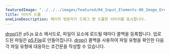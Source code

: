 ---
featuredImage: "../../../images/featured/04_Input_Elements-00_Image_Drop-thumbnail.png"
title: 이미지 드롭
oneLineDescription: 페이지 방문자가 드래그 앤 드롭한 이미지를 표시합니다.
---

<a href="https://p5js.org/reference/#/p5.Element/drop" target="_blank">drop()</a>은 p5.js 요소 메서드로, 파일이 요소에 로드될 때마다 콜백을 등록합니다. 업로드된 파일은 <a href="https://p5js.org/reference/#/p5.File" target="_blank">p5.File</a>로 만들어집니다. 
<a href="https://p5js.org/reference/#/p5.Element/drop" target="_blank">drop()</a> 콜백을 사용하여 파일 유형을 확인한 다음 각 파일 유형에 대응하는 조건문을 작성할 수 있습니다.
